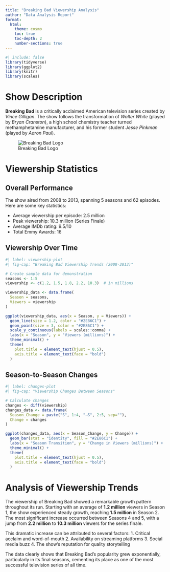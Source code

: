 ```yaml
---
title: "Breaking Bad Viewership Analysis"
author: "Data Analysis Report"
format: 
  html:
    theme: cosmo
    toc: true
    toc-depth: 2
    number-sections: true
---
```


```r
#| include: false
library(tidyverse)
library(ggplot2)
library(knitr)
library(scales)
```

# Show Description

**Breaking Bad** is a critically acclaimed American television series created by *Vince Gilligan*. The show follows the transformation of *Walter White* (played by *Bryan Cranston*), a high school chemistry teacher turned methamphetamine manufacturer, and his former student *Jesse Pinkman* (played by *Aaron Paul*).

![Breaking Bad Logo](https://upload.wikimedia.org/wikipedia/commons/7/77/Breaking_Bad_logo.svg)

# Viewership Statistics

## Overall Performance

The show aired from 2008 to 2013, spanning 5 seasons and 62 episodes. Here are some key statistics:

- Average viewership per episode: 2.5 million
- Peak viewership: 10.3 million (Series Finale)
- Average IMDb rating: 9.5/10
- Total Emmy Awards: 16

## Viewership Over Time

```r
#| label: viewership-plot
#| fig-cap: "Breaking Bad Viewership Trends (2008-2013)"

# Create sample data for demonstration
seasons <- 1:5
viewership <- c(1.2, 1.5, 1.8, 2.2, 10.3)  # in millions

viewership_data <- data.frame(
  Season = seasons,
  Viewers = viewership
)

ggplot(viewership_data, aes(x = Season, y = Viewers)) +
  geom_line(size = 1.2, color = "#2E86C1") +
  geom_point(size = 3, color = "#2E86C1") +
  scale_y_continuous(labels = scales::comma) +
  labs(x = "Season", y = "Viewers (millions)") +
  theme_minimal() +
  theme(
    plot.title = element_text(hjust = 0.5),
    axis.title = element_text(face = "bold")
  )
```

## Season-to-Season Changes

```r
#| label: changes-plot
#| fig-cap: "Viewership Changes Between Seasons"

# Calculate changes
changes <- diff(viewership)
changes_data <- data.frame(
  Season_Change = paste("S", 1:4, "→S", 2:5, sep=""),
  Change = changes
)

ggplot(changes_data, aes(x = Season_Change, y = Change)) +
  geom_bar(stat = "identity", fill = "#2E86C1") +
  labs(x = "Season Transition", y = "Change in Viewers (millions)") +
  theme_minimal() +
  theme(
    plot.title = element_text(hjust = 0.5),
    axis.title = element_text(face = "bold")
  )
```

# Analysis of Viewership Trends

The viewership of Breaking Bad showed a remarkable growth pattern throughout its run. Starting with an average of **1.2 million** viewers in Season 1, the show experienced steady growth, reaching **1.5 million** in Season 2. The most significant increase occurred between Seasons 4 and 5, with a jump from **2.2 million** to **10.3 million** viewers for the series finale.

This dramatic increase can be attributed to several factors:
1. Critical acclaim and word-of-mouth
2. Availability on streaming platforms
3. Social media buzz
4. The show's reputation for quality storytelling

The data clearly shows that Breaking Bad's popularity grew exponentially, particularly in its final seasons, cementing its place as one of the most successful television series of all time.